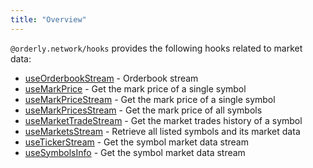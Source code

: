 ```yaml
---
title: "Overview"
---
```


`@orderly.network/hooks` provides the following hooks related to market data:

- [useOrderbookStream](/sdks/hooks/market-data/use-orderbook-stream) - Orderbook stream
- [useMarkPrice](/sdks/hooks/market-data/use-mark-price) - Get the mark price of a single symbol
- [useMarkPriceStream](/sdks/hooks/market-data/use-mark-price-stream) - Get the mark price of a single symbol
- [useMarkPricesStream](/sdks/hooks/market-data/use-mark-prices-stream) - Get the mark price of all symbols
- [useMarketTradeStream](/sdks/hooks/market-data/use-market-trade-stream) - Get the market trades history of a symbol
- [useMarketsStream](/sdks/hooks/market-data/use-markets-stream) - Retrieve all listed symbols and its market data
- [useTickerStream](sdks/hooks/market-data/use-ticker-stream) - Get the symbol market data stream
- [useSymbolsInfo](sdks/hooks/market-data/market-data/use-symbols-info) - Get the symbol market data stream
